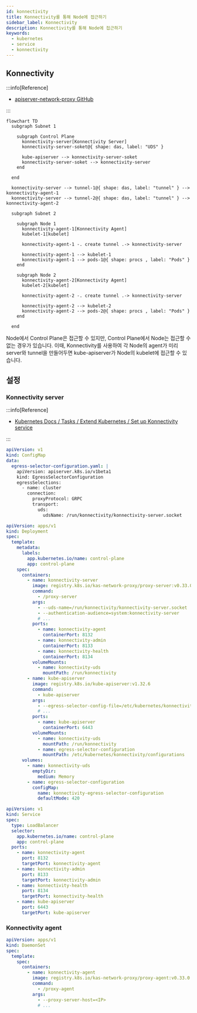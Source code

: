 ```yaml
---
id: konnectivity
title: Konnectivity를 통해 Node에 접근하기
sidebar_label: Konnectivity
description: Konnectivity를 통해 Node에 접근하기
keywords:
  - kubernetes
  - service
  - konnectivity
---
```


## Konnectivity

:::info[Reference]

- [apiserver-network-proxy GitHub](https://github.com/kubernetes-sigs/apiserver-network-proxy)

:::

```mermaid
flowchart TD
  subgraph Subnet 1

    subgraph Control Plane
      konnectivity-server[Konnectivity Server]
      konnectivity-server-soket@{ shape: das, label: "UDS" }

      kube-apiserver --> konnectivity-server-soket
      konnectivity-server-soket --> konnectivity-server
    end

  end

  konnectivity-server --> tunnel-1@{ shape: das, label: "tunnel" } --> konnectivity-agent-1
  konnectivity-server --> tunnel-2@{ shape: das, label: "tunnel" } --> konnectivity-agent-2

  subgraph Subnet 2

    subgraph Node 1
      konnectivity-agent-1[Konnectivity Agent]
      kubelet-1[kubelet]

      konnectivity-agent-1 -. create tunnel .-> konnectivity-server

      konnectivity-agent-1 --> kubelet-1
      konnectivity-agent-1 --> pods-1@{ shape: procs , label: "Pods" }
    end

    subgraph Node 2
      konnectivity-agent-2[Konnectivity Agent]
      kubelet-2[kubelet]

      konnectivity-agent-2 -. create tunnel .-> konnectivity-server

      konnectivity-agent-2 --> kubelet-2
      konnectivity-agent-2 --> pods-2@{ shape: procs , label: "Pods" }
    end

  end
```

Node에서 Control Plane은 접근할 수 있지만, Control Plane에서 Node는 접근할 수 없는 경우가 있습니다. 이때, Konnectivity를 사용하여 각 Node의 agent가 미리 server와 tunnel을 만들어두면 kube-apiserver가 Node의 kubelet에 접근할 수 있습니다.

## 설정

### Konnectivity server

:::info[Reference]

- [Kubernetes Docs / Tasks / Extend Kubernetes / Set up Konnectivity service](https://kubernetes.io/docs/tasks/extend-kubernetes/setup-konnectivity/)

:::

```yaml
apiVersion: v1
kind: ConfigMap
data:
  egress-selector-configuration.yaml: |
    apiVersion: apiserver.k8s.io/v1beta1
    kind: EgressSelectorConfiguration
    egressSelections:
      - name: cluster
        connection:
          proxyProtocol: GRPC
          transport:
            uds:
              udsName: /run/konnectivity/konnectivity-server.socket
```

```yaml
apiVersion: apps/v1
kind: Deployment
spec:
  template:
    metadata:
      labels:
        app.kubernetes.io/name: control-plane
        app: control-plane
    spec:
      containers:
        - name: konnectivity-server
          image: registry.k8s.io/kas-network-proxy/proxy-server:v0.33.0
          command:
            - /proxy-server
          args:
            - --uds-name=/run/konnectivity/konnectivity-server.socket
            - --authentication-audience=system:konnectivity-server
            # ...
          ports:
            - name: konnectivity-agent
              containerPort: 8132
            - name: konnectivity-admin
              containerPort: 8133
            - name: konnectivity-health
              containerPort: 8134
          volumeMounts:
            - name: konnectivity-uds
              mountPath: /run/konnectivity
        - name: kube-apiserver
          image: registry.k8s.io/kube-apiserver:v1.32.6
          command:
            - kube-apiserver
          args:
            - --egress-selector-config-file=/etc/kubernetes/konnectivity/configurations/egress-selector-configuration.yaml
            # ...
          ports:
            - name: kube-apiserver
              containerPort: 6443
          volumeMounts:
            - name: konnectivity-uds
              mountPath: /run/konnectivity
            - name: egress-selector-configuration
              mountPath: /etc/kubernetes/konnectivity/configurations
      volumes:
        - name: konnectivity-uds
          emptyDir:
            medium: Memory
        - name: egress-selector-configuration
          configMap:
            name: konnectivity-egress-selector-configuration
            defaultMode: 420
```

```yaml
apiVersion: v1
kind: Service
spec:
  type: LoadBalancer
  selector:
    app.kubernetes.io/name: control-plane
    app: control-plane
  ports:
    - name: konnectivity-agent
      port: 8132
      targetPort: konnectivity-agent
    - name: konnectivity-admin
      port: 8133
      targetPort: konnectivity-admin
    - name: konnectivity-health
      port: 8134
      targetPort: konnectivity-health
    - name: kube-apiserver
      port: 6443
      targetPort: kube-apiserver
```

### Konnectivity agent

```yaml
apiVersion: apps/v1
kind: DaemonSet
spec:
  template:
    spec:
      containers:
        - name: konnectivity-agent
          image: registry.k8s.io/kas-network-proxy/proxy-agent:v0.33.0
          command:
            - /proxy-agent
          args:
            - --proxy-server-host=<IP>
            # ...
```
